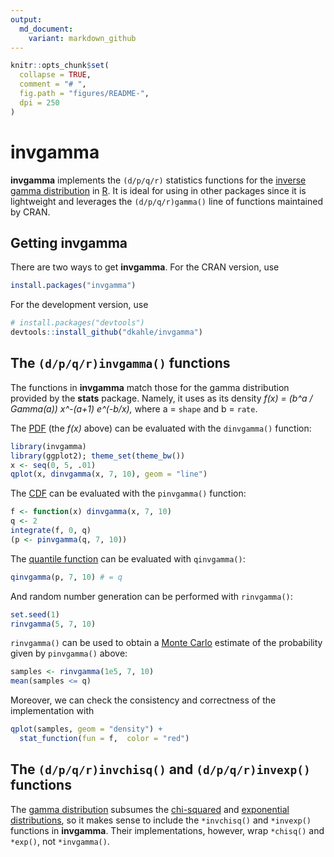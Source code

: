 ```yaml
---
output:
  md_document:
    variant: markdown_github
---
```


<!-- README.md is generated from README.Rmd. Please edit that file -->

```r
knitr::opts_chunk$set(
  collapse = TRUE,
  comment = "# ",
  fig.path = "figures/README-",
  dpi = 250
)
```


# __invgamma__

__invgamma__ implements the `(d/p/q/r)` statistics functions for the [inverse gamma distribution](https://en.wikipedia.org/wiki/Inverse-gamma_distribution) in [R](http://cran.r-project.org).  It is ideal for using in other packages since it is lightweight and leverages the `(d/p/q/r)gamma()` line of functions maintained by CRAN.



## Getting __invgamma__

There are two ways to get __invgamma__.  For the CRAN version, use
```r
install.packages("invgamma")
```
For the development version, use
```r
# install.packages("devtools")
devtools::install_github("dkahle/invgamma")
```



## The `(d/p/q/r)invgamma()` functions

The functions in __invgamma__ match those for the gamma distribution provided by the __stats__ package.  Namely, it uses as its density
_f(x) = (b^a / Gamma(a)) x^-(a+1) e^(-b/x),_
where a = `shape` and b = `rate`.


The [PDF](https://en.wikipedia.org/wiki/Probability_density_function) (the _f(x)_ above) can be evaluated with the `dinvgamma()` function:
```r
library(invgamma)
library(ggplot2); theme_set(theme_bw())
x <- seq(0, 5, .01)
qplot(x, dinvgamma(x, 7, 10), geom = "line")
```


The [CDF](https://en.wikipedia.org/wiki/Cumulative_distribution_function) can be evaluated with the `pinvgamma()` function:
```r
f <- function(x) dinvgamma(x, 7, 10)
q <- 2
integrate(f, 0, q)
(p <- pinvgamma(q, 7, 10))
```

The [quantile function](https://en.wikipedia.org/wiki/Quantile_function) can be evaluated with `qinvgamma()`:
```r
qinvgamma(p, 7, 10) # = q
```

And random number generation can be performed with `rinvgamma()`:
```r
set.seed(1)
rinvgamma(5, 7, 10)
```
`rinvgamma()` can be used to obtain a [Monte Carlo](https://en.wikipedia.org/wiki/Monte_Carlo_method) estimate of the probability given by `pinvgamma()` above:
```r
samples <- rinvgamma(1e5, 7, 10)
mean(samples <= q)
```
Moreover, we can check the consistency and correctness of the implementation with
```r
qplot(samples, geom = "density") + 
  stat_function(fun = f,  color = "red")
```





## The `(d/p/q/r)invchisq()` and `(d/p/q/r)invexp()` functions

The [gamma distribution](https://en.wikipedia.org/wiki/Gamma_distribution) subsumes the [chi-squared](https://en.wikipedia.org/wiki/Chi-squared_distribution) and [exponential](https://en.wikipedia.org/wiki/Exponential_distribution) [distributions](https://en.wikipedia.org/wiki/Probability_distribution#Continuous_probability_distribution), so it makes sense to include the `*invchisq()` and `*invexp()` functions in __invgamma__.  Their implementations, however, wrap `*chisq()` and `*exp()`, not `*invgamma()`.  















